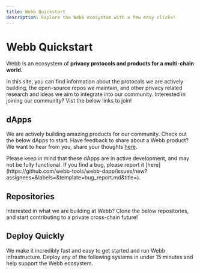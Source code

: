 ```yaml
---
title: Webb Quickstart
description: Explore the Webb ecosystem with a few easy clicks!
---
```



# Webb Quickstart

Webb is an ecosystem of **privacy protocols and products for a multi-chain world**.

In this site, you can find information about the protocols we are actively building, the open-source repos we maintain, and
other privacy related research and ideas we aim to integrate into our community. Interested in joining our community? Vist
the below links to join!

<QuickStartArea />

## dApps

We are actively building amazing products for our community. Check out the below dApps to start. Have feedback to share about a Webb
product? We want to hear from you, share your thoughts [here](https://github.com/webb-tools/feedback/discussions/categories/webb-dapp-feedback).

<Callout type="info">
  Please keep in mind that these dApps are in active development, and may not be fully functional. If you find a bug, please report it [here](https://github.com/webb-tools/webb-dapp/issues/new?assignees=&labels=&template=bug_report.md&title=).
</Callout>

<DappsArea />

## Repositories

Interested in what we are building at Webb? Clone the below repositories, and start contributing to a private cross-chain future!

<RepoArea />

## Deploy Quickly

We make it incredibly fast and easy to get started and run Webb infrastructure. Deploy any of the following systems in under 15 minutes and
help support the Webb ecosystem.

<DeployArea />

<FullWebbCTA />
